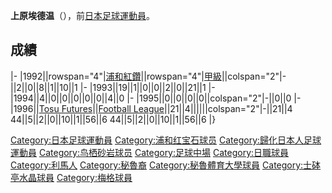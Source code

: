 {{Infobox football biography
|name=上原埃德温
|image=
|fullname=上原埃德温
|birth_date={{Birth date and age|1969|6|21}}
|cityofbirth=
|countryofbirth=
|position=[[中场|中场]]
|currentclub=
|years=1992-1995<br/>1996
|clubs=[[浦和紅鑽|浦和紅鑽]]<br/>[[鳥栖砂岩|Tosu Futures]]
|caps(goals)=
|nationalyears=
|nationalteam=
|nationalcaps(goals)=
}}
'''上原埃德温'''（{{Bd|1969年|6月21日||}}），前[[日本|日本]][[足球|足球]][[運動員|運動員]]。

==成績==
{{Football player club statistics 1|YYN}}
{{Football player club statistics 2|JPN|YYN}}
|-
|1992||rowspan="4"|[[浦和紅鑽|浦和紅鑽]]||rowspan="4"|[[日本職業足球甲級聯賽|甲級]]||colspan="2"|-||2||0||8||1||10||1
|-
|1993||19||1||0||0||2||0||21||1
|-
|1994||4||0||0||0||0||0||4||0
|-
|1995||0||0||0||0||colspan="2"|-||0||0
|-
|1996||[[鳥栖砂岩|Tosu Futures]]||[[Japan_Football_League|Football League]]||21||4||||||colspan="2"|-||21||4
{{Football player club statistics 3|1|JPN}}44||5||2||0||10||1||56||6
{{Football player club statistics 5}}44||5||2||0||10||1||56||6
|}

{{Japan-sport-bio-stub}}
{{Soccer-player-stub}}

[[Category:日本足球運動員|Category:日本足球運動員]]
[[Category:浦和红宝石球员|Category:浦和红宝石球员]]
[[Category:歸化日本人足球運動員|Category:歸化日本人足球運動員]]
[[Category:鸟栖砂岩球员|Category:鸟栖砂岩球员]]
[[Category:足球中場|Category:足球中場]]
[[Category:日職球員|Category:日職球員]]
[[Category:利馬人|Category:利馬人]]
[[Category:秘魯裔|Category:秘魯裔]]
[[Category:秘魯體育大學球員|Category:秘魯體育大學球員]]
[[Category:士砵亭水晶球員|Category:士砵亭水晶球員]]
[[Category:梅格球員|Category:梅格球員]]